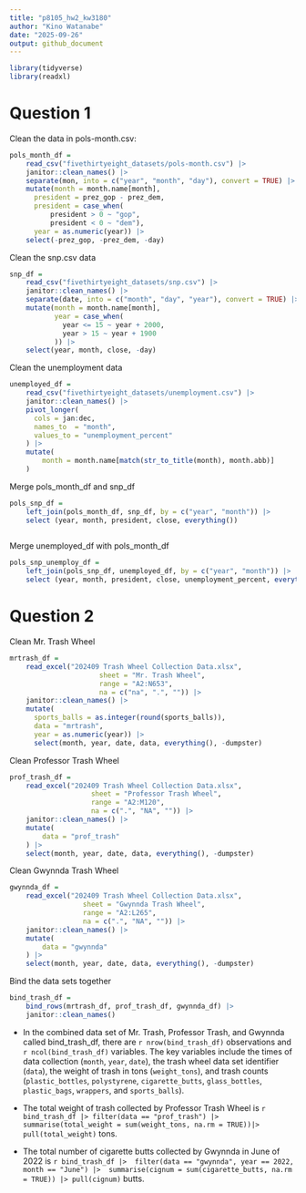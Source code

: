 ```yaml
---
title: "p8105_hw2_kw3180"
author: "Kino Watanabe"
date: "2025-09-26"
output: github_document
---
```


```r
library(tidyverse)
library(readxl)
```
# Question 1

Clean the data in pols-month.csv:

```r
pols_month_df = 
    read_csv("fivethirtyeight_datasets/pols-month.csv") |> 
    janitor::clean_names() |> 
    separate(mon, into = c("year", "month", "day"), convert = TRUE) |> 
    mutate(month = month.name[month],
      president = prez_gop - prez_dem,
      president = case_when(
          president > 0 ~ "gop",
          president < 0 ~ "dem"),
      year = as.numeric(year)) |> 
    select(-prez_gop, -prez_dem, -day)
```

Clean the snp.csv data
```r
snp_df = 
    read_csv("fivethirtyeight_datasets/snp.csv") |> 
    janitor::clean_names() |> 
    separate(date, into = c("month", "day", "year"), convert = TRUE) |> 
    mutate(month = month.name[month],
           year = case_when(
             year <= 15 ~ year + 2000,
             year > 15 ~ year + 1900
           )) |> 
    select(year, month, close, -day)
```

Clean the unemployment data

```r
unemployed_df = 
    read_csv("fivethirtyeight_datasets/unemployment.csv") |> 
    janitor::clean_names() |> 
    pivot_longer(
      cols = jan:dec,
      names_to  = "month",
      values_to = "unemployment_percent"
    ) |> 
    mutate(
        month = month.name[match(str_to_title(month), month.abb)]
    )
```

Merge pols_month_df and snp_df

```r
pols_snp_df = 
    left_join(pols_month_df, snp_df, by = c("year", "month")) |> 
    select (year, month, president, close, everything())
    
```
Merge unemployed_df with pols_month_df

```r
pols_snp_unemploy_df = 
    left_join(pols_snp_df, unemployed_df, by = c("year", "month")) |> 
    select (year, month, president, close, unemployment_percent, everything())
```


# Question 2 

Clean Mr. Trash Wheel
```r
mrtrash_df = 
    read_excel("202409 Trash Wheel Collection Data.xlsx", 
                      sheet = "Mr. Trash Wheel",
                      range = "A2:N653",
                      na = c("na", ".", "")) |> 
    janitor::clean_names() |> 
    mutate(
      sports_balls = as.integer(round(sports_balls)),
      data = "mrtrash",
      year = as.numeric(year)) |> 
      select(month, year, date, data, everything(), -dumpster)
```

Clean Professor Trash Wheel
```r
prof_trash_df =
    read_excel("202409 Trash Wheel Collection Data.xlsx",
                    sheet = "Professor Trash Wheel",
                    range = "A2:M120",
                    na = c(".", "NA", "")) |> 
    janitor::clean_names() |> 
    mutate(
        data = "prof_trash"
    ) |> 
    select(month, year, date, data, everything(), -dumpster)
```

Clean Gwynnda Trash Wheel
```r
gwynnda_df = 
    read_excel("202409 Trash Wheel Collection Data.xlsx",
                  sheet = "Gwynnda Trash Wheel",
                  range = "A2:L265",
                  na = c(".", "NA", "")) |> 
    janitor::clean_names() |> 
    mutate(
        data = "gwynnda"
    ) |> 
    select(month, year, date, data, everything(), -dumpster)
```

Bind the data sets together

```r
bind_trash_df = 
    bind_rows(mrtrash_df, prof_trash_df, gwynnda_df) |> 
    janitor::clean_names()
```

* In the combined data set of Mr. Trash, Professor Trash, and Gwynnda called bind_trash_df, there are `r nrow(bind_trash_df)` observations and `r ncol(bind_trash_df)` variables. The key variables include the times of data collection (`month`, `year`, `date`), the trash wheel data set identifier (`data`), the weight of trash in tons (`weight_tons`), and trash counts (`plastic_bottles`, `polystyrene`, `cigarette_butts`, `glass_bottles`, `plastic_bags`, `wrappers`, and `sports_balls`).

* The total weight of trash collected by Professor Trash Wheel is `r bind_trash_df |> filter(data == "prof_trash") |> summarise(total_weight = sum(weight_tons, na.rm = TRUE))|> pull(total_weight)` tons.

* The total number of cigarette butts collected by Gwynnda in June of 2022 is
`r bind_trash_df |>  filter(data == "gwynnda", year == 2022, month == "June") |>  summarise(cignum = sum(cigarette_butts, na.rm = TRUE)) |> pull(cignum)` butts.





